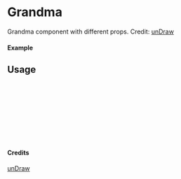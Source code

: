 
<Meta of={Grandma} title="unDraw/Grandma" />

# Grandma

Grandma component with different props.
Credit: [unDraw](https://undraw.co/illustrations)

#### Example

<Canvas of={Grandma.Primary} />

## Usage

```ts
import { Grandma } from "yadl-ui";

const Example = () => {
  return (
      <Grandma />
  );
};

export default Example;
```

#### Credits
[unDraw](https://undraw.co/illustrations)
